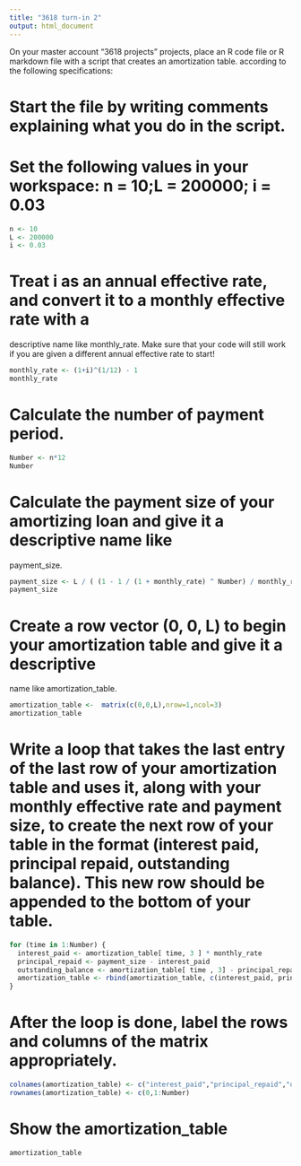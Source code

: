 ---
title: "3618 turn-in 2"
output: html_document
---

On your master account "3618 projects" projects, place an R code file or R markdown file
with a script that creates an amortization table. according to the following specifications:

# Start the file by writing comments explaining what you do in the script.

# Set the following values in your workspace: n = 10;L = 200000; i = 0.03
```{r}
n <- 10
L <- 200000
i <- 0.03
```

# Treat i as an annual effective rate, and convert it to a monthly effective rate with a
descriptive name like monthly_rate. Make sure that your code will still work if you are
given a different annual effective rate to start!
```{r}
monthly_rate <- (1+i)^(1/12) - 1
monthly_rate
```

# Calculate the number of payment period.
```{r}
Number <- n*12
Number
```

# Calculate the payment size of your amortizing loan and give it a descriptive name like
payment_size.
```{r}
payment_size <- L / ( (1 - 1 / (1 + monthly_rate) ^ Number) / monthly_rate)
payment_size
```

# Create a row vector (0, 0, L) to begin your amortization table and give it a descriptive
name like amortization_table.
```{r}
amortization_table <-  matrix(c(0,0,L),nrow=1,ncol=3)
amortization_table
```

# Write a loop that takes the last entry of the last row of your amortization table and uses it, along with your monthly effective rate and payment size, to create the next row of your table in the format (interest paid, principal repaid, outstanding balance). This new row should be appended to the bottom of your table.
```{r}
for (time in 1:Number) {
  interest_paid <- amortization_table[ time, 3 ] * monthly_rate
  principal_repaid <- payment_size - interest_paid
  outstanding_balance <- amortization_table[ time , 3] - principal_repaid
  amortization_table <- rbind(amortization_table, c(interest_paid, principal_repaid, outstanding_balance))
}
```

# After the loop is done, label the rows and columns of the matrix appropriately.
```{r}
colnames(amortization_table) <- c("interest_paid","principal_repaid","outstanding_balance")
rownames(amortization_table) <- c(0,1:Number)
```

# Show the amortization_table
```{r}
amortization_table
```

